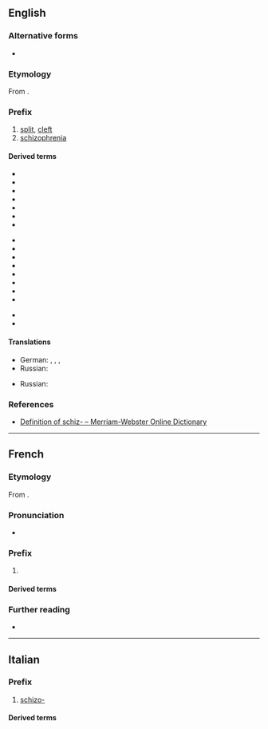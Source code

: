 {{also|schizo}}

==English==

===Alternative forms===
* {{l|en|schiz-}}

===Etymology===
From {{uder|en|grc|σχίζω||I split}}.

===Prefix===
{{en-prefix}}

# [[split]], [[cleft]]
# [[schizophrenia]]

====Derived terms====
{{prefixsee|en}}
{{rel-top|Terms from sense "split"}}
* {{l|en|schizoanalysis}}
* {{l|en|schizocarp}}
* {{l|en|schizodactyly}}
* {{l|en|schizogony}}
* {{l|en|schizoid}}
* {{l|en|schizophasia}}
* {{l|en|schizophreniac}}
{{rel-mid}}
* {{l|en|schizophrenialike}}
* {{l|en|schizophrenia}}
* {{l|en|schizophrenic}}
* {{l|en|schizophreniform}}
* {{l|en|schizophrenogenic}}
* {{l|en|schizothymia}}
* {{l|en|schizotypal}}
* {{l|en|schizotypy}}
{{rel-bottom}}

{{rel-top|Terms from sense "schizophrenia"}}
* {{l|en|schizoaffective}}
* {{l|en|schizosexual}}
{{rel-mid}}
{{rel-bottom}}

====Translations====
{{trans-top|split}}
* German: {{t+|de|schizo-}}, {{t+|de|Schizo-}}, {{t+|de|schiz-}}, {{t+|de|Schiz-}}
* Russian: {{t|ru|шизо-}}
{{trans-mid}}
{{trans-bottom}}

{{trans-top|schizophrenia}}
* Russian: {{t|ru|шизо-}}
{{trans-mid}}
{{trans-bottom}}

===References===
* [http://m-w.com/dictionary/schiz- Definition of schiz- – Merriam-Webster Online Dictionary]

----

==French==

===Etymology===
From {{der|fr|grc|σχίζω}}.

===Pronunciation===
* {{fr-IPA}}

===Prefix===
{{head|fr|prefix}}

# {{l|en|schizo-}}

====Derived terms====
{{prefixsee|fr}}

===Further reading===
* {{R:TLFi}}
----

==Italian==

===Prefix===
{{head|it|prefix}}

# [[#English|schizo-]]

====Derived terms====
{{prefixsee|it}}
